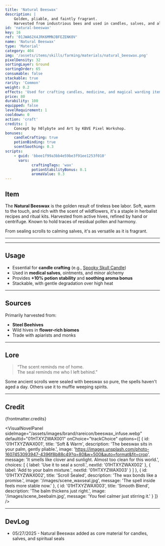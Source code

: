 ```yaml
---
title: 'Natural Beeswax'
description: | 
    Golden, pliable, and faintly fragrant.
    Harvested from industrious bees and used in candles, salves, and alchemical seals.
id: 'natural-beeswax'
key: 16
ref: '01JWA62X4JRK6MMNJBFEZENK0V'
name: 'Natural Beeswax'
type: 'Material'
category: 404
img: '/assets/items/skills/farming/materials/natural_beeswax.png'
pixelDensity: 32
sortingLayer: Ground
sortingOrder: 65
consumable: false
stackable: true
rarity: 'Common'
weight: 0.2
effects: 'Used for crafting candles, medicine, and magical warding items.'
price: 80
durability: 100
equipped: false
levelRequirement: 1
cooldown: 0
action: 'craft'
credits: |
    Concept by h0lybyte and Art by KBVE Pixel Workshop.
bonuses:
    candleCrafting: true
    potionBinding: true
    scentSoothing: 0.3
scripts:
    - guid: 'bbee1f99a3bb4e59be3f91ee1253f010'
      vars:
            craftingTags: 'wax'
            potionStabilityBonus: 0.1
            aromaValue: 0.3
---
```



## Item

The **Natural Beeswax** is the golden result of tireless bee labor.
Soft, warm to the touch, and rich with the scent of wildflowers, it's a staple in herbalist recipes and ritual kits.
Harvested from active hives, refined by hand or centrifuge.
Known to hold traces of residual pollen and harmony.

From sealing scrolls to calming salves, it's as versatile as it is fragrant.

---

<ItemDBPanel data={frontmatter} />

---

## Usage

- Essential for **candle crafting** (e.g., [Spooky Skull Candle](/itemdb/spooky-skull-candle/))
- Used in **medical salves**, ointments, and minor alchemy
- Provides **+10% potion stability** and **soothing aroma bonus**
- Stackable, with gentle degradation over high heat

---

## Sources

Primarily harvested from:
- **Steel Beehives**
- Wild hives in **flower-rich biomes**
- Trade with apiarists and monks

---

## Lore

> “The scent reminds me of home.  
> The seal reminds me who I left behind.”

Some ancient scrolls were sealed with beeswax so pure, the spells haven't aged a day.
Others use it to muffle weeping spirits.

---

## Credit

{frontmatter.credits}

<VisualNovelPanel
  sideImage="/assets/images/brand/rareicon/beeswax_infuse.webp"
  defaultId="01HTXYZWAX001"
  onChoice="trackChoice"
  options={[
    {
      id: '01HTXYZWAX001',
      title: 'Soft & Warm',
      description: 'The beeswax sits in your palm, gently pliable.',
      image: 'https://images.unsplash.com/photo-1607453093947-4396f8b88c49?q=80&w=500&auto=format&fit=crop',
      message: 'It smells like clover and sunlight. Almost too clean for this world.',
      choices: [
        { label: 'Use it to seal a scroll.', nextId: '01HTXYZWAX002' },
        { label: 'Add to your balm mixture.', nextId: '01HTXYZWAX003' }
      ]
    },
    {
      id: '01HTXYZWAX002',
      title: 'Scroll Sealed',
      description: 'The wax bonds like a promise.',
      image: '/images/scene_waxseal.jpg',
      message: 'The spell inside feels more stable now.'
    },
    {
      id: '01HTXYZWAX003',
      title: 'Smooth Blend',
      description: 'The balm thickens just right.',
      image: '/images/scene_beebalm.jpg',
      message: 'You feel calmer just stirring it.'
    }
  ]}
/>

---

## DevLog

- 05/27/2025 - Natural Beeswax added as core material for candles, salves, and spiritual seals
